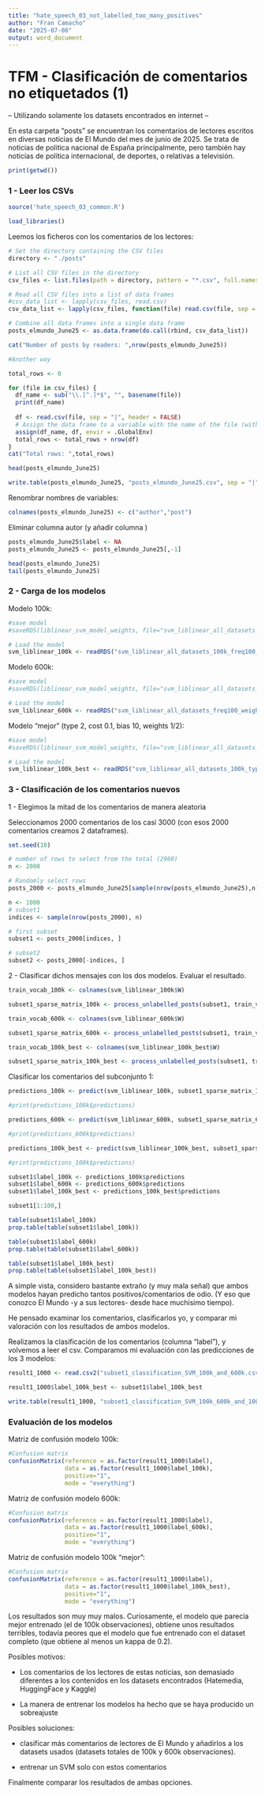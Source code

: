 ```yaml
---
title: "hate_speech_03_not_labelled_too_many_positives"
author: "Fran Camacho"
date: "2025-07-08"
output: word_document
---
```




# TFM - Clasificación de comentarios no etiquetados (1)

-- Utilizando solamente los datasets encontrados en internet --

En esta carpeta "posts" se encuentran los comentarios de lectores escritos en diversas noticias
de El Mundo del mes de junio de 2025. Se trata de noticias de politica nacional de España principalmente,
pero también hay noticias de política internacional, de deportes, o relativas a televisión.


```r
print(getwd())
```


### 1 - Leer los CSVs


```r
source('hate_speech_03_common.R')
```


```r
load_libraries()
```



Leemos los ficheros con los comentarios de los lectores:


```r
# Set the directory containing the CSV files
directory <- "./posts"

# List all CSV files in the directory
csv_files <- list.files(path = directory, pattern = "*.csv", full.names = TRUE)

# Read all CSV files into a list of data frames
#csv_data_list <- lapply(csv_files, read.csv)
csv_data_list <- lapply(csv_files, function(file) read.csv(file, sep = "|", header = FALSE))

# Combine all data frames into a single data frame
posts_elmundo_June25 <- as.data.frame(do.call(rbind, csv_data_list))

cat("Number of posts by readers: ",nrow(posts_elmundo_June25))
```

```r
#Another way

total_rows <- 0

for (file in csv_files) {
  df_name <- sub("\\.[^.]*$", "", basename(file))
  print(df_name)
    
  df <- read.csv(file, sep = "|", header = FALSE)
  # Assign the data frame to a variable with the name of the file (without extension)
  assign(df_name, df, envir = .GlobalEnv)
  total_rows <- total_rows + nrow(df)
}
cat("Total rows: ",total_rows)
```


```r
head(posts_elmundo_June25)
```


```r
write.table(posts_elmundo_June25, "posts_elmundo_June25.csv", sep = "|")
```


Renombrar nombres de variables:

```r
colnames(posts_elmundo_June25) <- c("author","post")
```


Eliminar columna autor (y añadir columna )


```r
posts_elmundo_June25$label <- NA
posts_elmundo_June25 <- posts_elmundo_June25[,-1]
```


```r
head(posts_elmundo_June25)
tail(posts_elmundo_June25)
```


### 2 - Carga de los modelos


Modelo 100k:

```r
#save model
#saveRDS(liblinear_svm_model_weights, file="svm_liblinear_all_datasets_100k_freq100_weights_1_2.rds")

# Load the model
svm_liblinear_100k <- readRDS("svm_liblinear_all_datasets_100k_freq100_weights_1_2.rds")
```


Modelo 600k:

```r
#save model
#saveRDS(liblinear_svm_model_weights, file="svm_liblinear_all_datasets_freq100_weights_1_3.rds")

# Load the model
svm_liblinear_600k <- readRDS("svm_liblinear_all_datasets_freq100_weights_1_3.rds")
```


Modelo "mejor" (type 2, cost 0.1, bias 10, weights 1/2):  


```r
#save model
#saveRDS(liblinear_svm_model_weights, file="svm_liblinear_all_datasets_100k_freq100_weights_1_2.rds")

# Load the model
svm_liblinear_100k_best <- readRDS("svm_liblinear_all_datasets_100k_type2_freq50_cost01_bias10_weights_1_2.rds")
```


### 3 - Clasificación de los comentarios nuevos


1 - Elegimos la mitad de los comentarios de manera aleatoria

Seleccionamos 2000 comentarios de los casi 3000 (con esos 2000 comentarios creamos 2 dataframes).

```r
set.seed(10)

# number of rows to select from the total (2960)
n <- 2000  

# Randomly select rows
posts_2000 <- posts_elmundo_June25[sample(nrow(posts_elmundo_June25),n), ]

n <- 1000
# subset1
indices <- sample(nrow(posts_2000), n)

# first subset
subset1 <- posts_2000[indices, ]

# subset2
subset2 <- posts_2000[-indices, ]

```



2 - Clasificar dichos mensajes con los dos modelos. Evaluar el resultado.


```r
train_vocab_100k <- colnames(svm_liblinear_100k$W)

subset1_sparse_matrix_100k <- process_unlabelled_posts(subset1, train_vocab_100k)
```

```r
train_vocab_600k <- colnames(svm_liblinear_600k$W)

subset1_sparse_matrix_600k <- process_unlabelled_posts(subset1, train_vocab_600k)
```


```r
train_vocab_100k_best <- colnames(svm_liblinear_100k_best$W)

subset1_sparse_matrix_100k_best <- process_unlabelled_posts(subset1, train_vocab_100k_best)
```


Clasificar los comentarios del subconjunto 1:

```r

predictions_100k <- predict(svm_liblinear_100k, subset1_sparse_matrix_100k)

#print(predictions_100k$predictions)
```

```r

predictions_600k <- predict(svm_liblinear_600k, subset1_sparse_matrix_600k)

#print(predictions_600k$predictions)
```

```r

predictions_100k_best <- predict(svm_liblinear_100k_best, subset1_sparse_matrix_100k_best)

#print(predictions_100k$predictions)
```

```r
subset1$label_100k <- predictions_100k$predictions
subset1$label_600k <- predictions_600k$predictions
subset1$label_100k_best <- predictions_100k_best$predictions
```


```r
subset1[1:100,]
```

```r
table(subset1$label_100k)
prop.table(table(subset1$label_100k))
```


```r
table(subset1$label_600k)
prop.table(table(subset1$label_600k))
```


```r
table(subset1$label_100k_best)
prop.table(table(subset1$label_100k_best))
```

A simple vista, considero bastante extraño (y muy mala señal) que ambos modelos hayan predicho tantos positivos/comentarios de odio.
(Y eso que conozco El Mundo -y a sus lectores- desde hace muchísimo tiempo).

He pensado examinar los comentarios, clasificarlos yo, y comparar mi valoración con los resultados de ambos modelos.




Realizamos la clasificación de los comentarios (columna "label"), y volvemos a leer el csv.
Comparamos mi evaluación con las predicciones de los 3 modelos:


```r
result1_1000 <- read.csv2("subset1_classification_SVM_100k_and_600k.csv", sep = "|", header = TRUE)
```


```r
result1_1000$label_100k_best <- subset1$label_100k_best

write.table(result1_1000, "subset1_classification_SVM_100k_600k_and_100kbest.csv", sep = "|")
```


### Evaluación de los modelos

Matriz de confusión modelo 100k:

```r
#Confusion matrix
confusionMatrix(reference = as.factor(result1_1000$label), 
                data = as.factor(result1_1000$label_100k), 
                positive="1", 
                mode = "everything")
```


Matriz de confusión modelo 600k:

```r
#Confusion matrix
confusionMatrix(reference = as.factor(result1_1000$label), 
                data = as.factor(result1_1000$label_600k), 
                positive="1", 
                mode = "everything")
```

Matriz de confusión modelo 100k "mejor":

```r
#Confusion matrix
confusionMatrix(reference = as.factor(result1_1000$label), 
                data = as.factor(result1_1000$label_100k_best), 
                positive="1", 
                mode = "everything")
```



Los resultados son muy muy malos. Curiosamente, el modelo que parecía mejor entrenado (el de 100k observaciones),
obtiene unos resultados terribles, todavía peores que el modelo que fue entrenado con el dataset completo (que obtiene al menos un kappa de 0.2). 


Posibles motivos:

- Los comentarios de los lectores de estas noticias, son demasiado diferentes a los contenidos en los datasets encontrados (Hatemedia, HuggingFace y Kaggle)

- La manera de entrenar los modelos ha hecho que se haya producido un sobreajuste


Posibles soluciones:

- clasificar más comentarios de lectores de El Mundo y añadirlos a los datasets usados (datasets totales de 100k y 600k observaciones).

- entrenar un SVM solo con estos comentarios



Finalmente comparar los resultados de ambas opciones.





